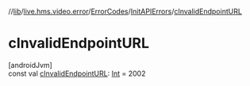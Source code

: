 //[lib](../../../../index)/[live.hms.video.error](../../index)/[ErrorCodes](../index)/[InitAPIErrors](index)/[cInvalidEndpointURL](c-invalid-endpoint-u-r-l)

# cInvalidEndpointURL

[androidJvm]\
const val [cInvalidEndpointURL](c-invalid-endpoint-u-r-l): [Int](https://kotlinlang.org/api/latest/jvm/stdlib/kotlin/-int/index.html) = 2002
